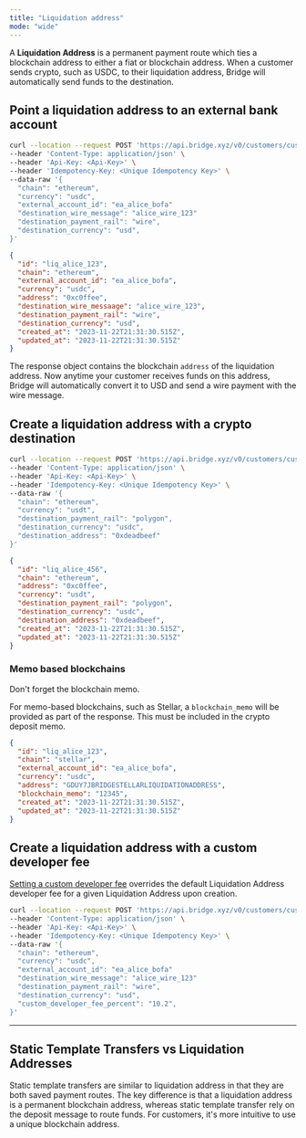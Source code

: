 ```yaml
---
title: "Liquidation address"
mode: "wide"
---
```


A **Liquidation Address** is a permanent payment route which ties a blockchain address to either a fiat or blockchain address. When a customer sends crypto, such as USDC, to their liquidation address, Bridge will automatically send funds to the destination.

## **Point a liquidation address to an external bank account**

```bash Request expandable
curl --location --request POST 'https://api.bridge.xyz/v0/customers/cust_alice/liquidation_addresses' \
--header 'Content-Type: application/json' \
--header 'Api-Key: <Api-Key>' \
--header 'Idempotency-Key: <Unique Idempotency Key>' \
--data-raw '{
  "chain": "ethereum",
  "currency": "usdc",
  "external_account_id": "ea_alice_bofa"
  "destination_wire_message": "alice_wire_123"
  "destination_payment_rail": "wire",
  "destination_currency": "usd",
}'
```

```json Response expandable
{
  "id": "liq_alice_123",
  "chain": "ethereum",
  "external_account_id": "ea_alice_bofa",
  "currency": "usdc",
  "address": "0xc0ffee",
  "destination_wire_messaage": "alice_wire_123",
  "destination_payment_rail": "wire",
  "destination_currency": "usd",
  "created_at": "2023-11-22T21:31:30.515Z",
  "updated_at": "2023-11-22T21:31:30.515Z"
}
```

The response object contains the blockchain `address` of the liquidation address. Now anytime your customer receives funds on this address, Bridge will automatically convert it to USD and send a wire payment with the wire message.

## **Create a liquidation address with a crypto destination**

```bash Request expandable
curl --location --request POST 'https://api.bridge.xyz/v0/customers/cust_alice/liquidation_addresses' \
--header 'Content-Type: application/json' \
--header 'Api-Key: <Api-Key>' \
--header 'Idempotency-Key: <Unique Idempotency Key>' \
--data-raw '{
  "chain": "ethereum",
  "currency": "usdt",
  "destination_payment_rail": "polygon",
  "destination_currency": "usdc",
  "destination_address": "0xdeadbeef"
}'
```

```json Response expandable
{
  "id": "liq_alice_456",
  "chain": "ethereum",
  "address": "0xc0ffee",
  "currency": "usdt",
  "destination_payment_rail": "polygon",
  "destination_currency": "usdc",
  "destination_address": "0xdeadbeef",
  "created_at": "2023-11-22T21:31:30.515Z",
  "updated_at": "2023-11-22T21:31:30.515Z"
}
```

### Memo based blockchains

<Warning>
  Don't forget the blockchain memo.
</Warning>

For memo-based blockchains, such as Stellar, a `blockchain_memo` will be provided as part of the response. This must be included in the crypto deposit memo.

```json Response expandable
{
  "id": "liq_alice_123",
  "chain": "stellar",
  "external_account_id": "ea_alice_bofa",
  "currency": "usdc",
  "address": "GDUY7JBRIDGESTELLARLIQUIDATIONADDRESS",
  "blockchain_memo": "12345",
  "created_at": "2023-11-22T21:31:30.515Z",
  "updated_at": "2023-11-22T21:31:30.515Z"
}
```

## Create a liquidation address with a custom developer fee

[Setting a custom developer fee](/platform/orchestration/fees-and-mins/devfees) overrides the default Liquidation Address developer fee for a given Liquidation Address upon creation.

```bash Request expandable
curl --location --request POST 'https://api.bridge.xyz/v0/customers/cust_alice/liquidation_addresses' \
--header 'Content-Type: application/json' \
--header 'Api-Key: <Api-Key>' \
--header 'Idempotency-Key: <Unique Idempotency Key>' \
--data-raw '{
  "chain": "ethereum",
  "currency": "usdc",
  "external_account_id": "ea_alice_bofa"
  "destination_wire_message": "alice_wire_123"
  "destination_payment_rail": "wire",
  "destination_currency": "usd",
  "custom_developer_fee_percent": "10.2",
}'
```

---

## **Static Template Transfers vs Liquidation Addresses**

Static template transfers are similar to liquidation address in that they are both saved payment routes. The key difference is that a liquidation address is a permanent blockchain address, whereas static template transfer rely on the deposit message to route funds. For customers, it's more intuitive to use a unique blockchain address.